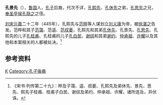 '''孔景先'''（{{bd|5世纪|？|445年||catIdx=K}}），[[鲁郡|鲁国]]人，[[孔子|孔子]]后裔，代次不详，[[孔熙先|孔熙先]]、[[孔休先|孔休先]]之弟，[[孔思先|孔思先]]之兄，[[奉圣亭侯|奉圣亭侯]][[孔隐之|孔隐之]]之侄。

[[刘宋|刘宋]][[元嘉_(刘宋)|元嘉]]二十二年（445年），孔熙先与[[范晔_(史家)|范晔]]等人谋划立[[刘义康|刘义康]]为帝，被[[徐湛之|徐湛之]]告发。范晔和其子[[范蔼|范蔼]]、范遥、[[范叔蒌|范叔蒌]]，孔熙先和其弟[[孔休先|孔休先]]、孔景先、[[孔思先|孔思先]]、孔熙先的儿子[[孔桂甫|孔桂甫]]、孔桂甫的儿子[[孔白民|孔白民]]，[[谢综|谢综]]和其弟[[谢约|谢约]]、[[仲承祖|仲承祖]]、[[许耀|许耀]]以及其他和本案相关的人都被处决。<ref>《宋书·列传第二十九》：晔及子蔼、遥、叔蒌、孔熙先及弟休先、景先、思先、熙先子桂甫、桂甫子白民、谢综及弟约、仲承祖、许耀，诸所连及，并伏诛。</ref>

==参考资料==
{{reflist}}

[[Category:刘宋被处决者|K]]
[[Category:孔子後裔|Category:孔子後裔]]